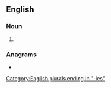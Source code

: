 ==English==

===Noun===
{{head|en|noun plural form}}

# {{plural of|amnesty|lang=en}}

===Anagrams===
* {{anagrams|en|a=aeeimnsst|meatiness|seminates}}

[[Category:English plurals ending in "-ies"]]